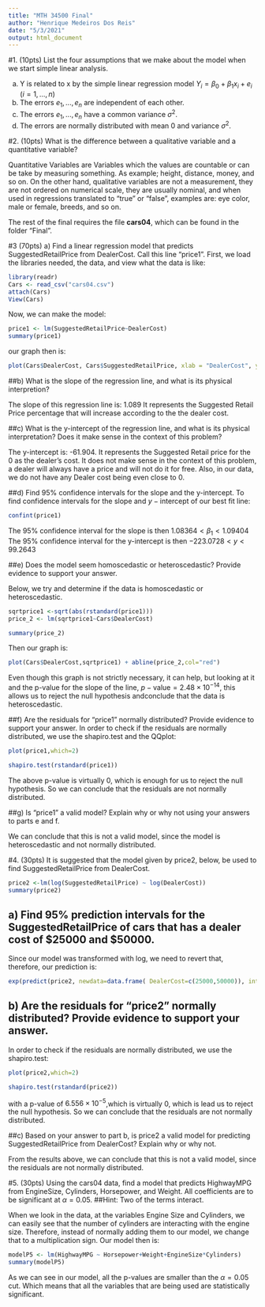 ---
title: "MTH 34500 Final"
author: "Henrique Medeiros Dos Reis"
date: "5/3/2021"
output: html_document
---
#1. (10pts) List the four assumptions that we make about the model when we start simple linear analysis.

  a) Y is related to x by the simple linear regression model $Y_i = \beta_0 + \beta_1x_i + e_i$ ($i = 1,...,n$)
  b) The errors $e_1,...,e_n$ are independent of each other.
  c) The errors $e_1,...,e_n$  have a common variance $\sigma^2$.
  d) The errors are normally distributed with mean 0 and variance $\sigma^2$.



#2. (10pts) What is the difference between a qualitative variable and a quantitative variable?


Quantitative Variables are Variables which the values are countable or can be take by measuring something. As example; height, distance, money, and so on. On the other hand, qualitative variables are not a measurement, they are not ordered on numerical scale, they are usually nominal, and when used in regressions translated to "true" or "false", examples are: eye color, male or female, breeds, and so on.


The rest of the final requires the file **cars04**, which can be found in the folder "Final".

#3 (70pts) a) Find a linear regression model that predicts SuggestedRetailPrice from DealerCost.  Call this line "price1".
First, we load the libraries needed, the data, and view what the data is like:
```{r}
library(readr)
Cars <- read_csv("cars04.csv")
attach(Cars)
View(Cars)
```
Now, we can make the model: 
```{r}
price1 <- lm(SuggestedRetailPrice~DealerCost)
summary(price1)
```
our graph then is:
```{r}
plot(Cars$DealerCost, Cars$SuggestedRetailPrice, xlab = "DealerCost", ylab = "Suggested Price")+abline(price1, col="red", lty=2)
```


##b) What is the slope of the regression line, and what is its physical interpretion?

The slope of this regression line is: 1.089
It represents the Suggested Retail Price percentage that will increase according to the the dealer cost.



##c) What is the y-intercept of the regression line, and what is its physical interpretation?  Does it make sense in the context of  this problem?

The y-intercept is: -61.904. It represents the Suggested Retail price for the 0 as the dealer's cost. It does not make sense in the context of this problem, a dealer will always have a price and will not do it for free. Also, in our data, we do not have any Dealer cost being even close to 0.


##d) Find 95% confidence intervals for the slope and the y-intercept.
 To find confidence intervals for the slope and $y-\text{intercept}$ of our best fit line:

```{r}
confint(price1)
```



The 95% confidence interval for the slope is then $1.08364 < \beta_1 < 1.09404$
The 95% confidence interval for the y-intercept is then $-223.0728 < y < 99.2643$


##e) Does the model seem homoscedastic or heteroscedastic?  Provide evidence to support your answer.

Below, we try and determine if the data is homoscedastic or heteroscedastic.
```{r}
sqrtprice1 <-sqrt(abs(rstandard(price1)))
price_2 <- lm(sqrtprice1~Cars$DealerCost)

summary(price_2)
```
Then our graph is: 
```{r}
plot(Cars$DealerCost,sqrtprice1) + abline(price_2,col="red")
```

Even though this graph is not strictly necessary, it can help, but looking at it and the p-value for the slope of the line, $p-\text{value} = 2.48 \times 10^{-14}$, this allows us to reject the null hypothesis andconclude that the data is heteroscedastic.

##f) Are the residuals for "price1" normally distributed?  Provide evidence to support your answer.
In order to check if the residuals are normally distributed, we use the shapiro.test and the QQplot:
```{r}
plot(price1,which=2)

shapiro.test(rstandard(price1))
```
The above p-value is virtually 0, which is enough for us to reject the null hypothesis. So we can conclude that the residuals are not normally distributed.

##g)  Is "price1" a valid model?  Explain why or why not using your answers to parts e and f.

We can conclude that this is not a valid model, since the model is heteroscedastic and not normally distributed.




#4. (30pts) It is suggested that the model given by price2, below, be used to find SuggestedRetailPrice from DealerCost.

```{r}
price2 <-lm(log(SuggestedRetailPrice) ~ log(DealerCost))
summary(price2)
```

## a) Find 95% prediction intervals for the SuggestedRetailPrice of cars that has a dealer cost of $25000 and $50000.

Since our model was transformed with log, we need to revert that, therefore, our prediction is:
```{r}
exp(predict(price2, newdata=data.frame( DealerCost=c(25000,50000)), interval="prediction",level = 0.95))
```


## b) Are the residuals for "price2" normally distributed? Provide evidence to support your answer.

In order to check if the residuals are normally distributed, we use the shapiro.test:
```{r}
plot(price2,which=2)

shapiro.test(rstandard(price2))
```

with a  p-value of $6.556\times10^{-5}$,which is virtually 0, which is lead us to reject the null hypothesis. So we can conclude that the residuals are not normally distributed.


##c) Based on your answer to part b, is price2 a valid model for predicting SuggestedRetailPrice from DealerCost?  Explain why or why not.

From the results above, we can conclude that this is not a valid model, since the residuals are not normally distributed.

#5. (30pts) Using the cars04 data, find a model that predicts HighwayMPG from EngineSize, Cylinders, Horsepower, and Weight.  All coefficients are to be significant at $\alpha = 0.05$.
##Hint: Two of the terms interact.

When we look in the data, at the variables Engine Size and Cylinders, we can easily see that the number of cylinders are interacting with the engine size. Therefore, instead of normally adding them to our model, we change that to a multiplication sign. Our model then is:
```{r}
modelP5 <- lm(HighwayMPG ~ Horsepower+Weight+EngineSize*Cylinders)
summary(modelP5)
```
As we can see in our model, all the p-values are smaller than the  $\alpha = 0.05$ cut. Which means that all the variables that are being used are statistically significant. 









